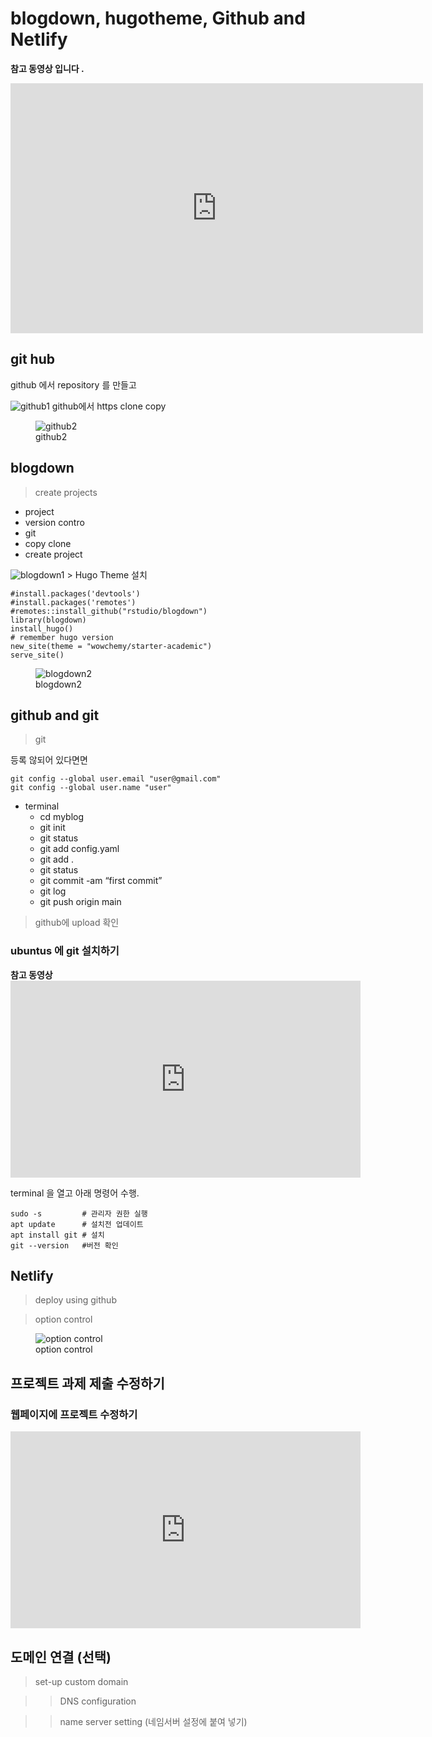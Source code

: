 # blogdown, hugotheme, Github and Netlify 

 **참고 동영상 입니다 .**
 
 <iframe width="660" height="400" src="https://www.youtube.com/embed/xgUYjZa5ghI" frameborder="0" allow="accelerometer; autoplay; clipboard-write; encrypted-media; gyroscope; picture-in-picture" allowfullscreen></iframe>



## git hub

github 에서 repository 를 만들고
 
![github1](img/github1.png) 
 github에서 https clone copy
 
![github2](img/github2.png)


## blogdown

> create projects

* project
 + version contro
 + git
 + copy clone
 + create project
 
![blogdown1](img/blogdown1.png)
> Hugo Theme 설치

```
#install.packages('devtools')
#install.packages('remotes')
#remotes::install_github("rstudio/blogdown")
library(blogdown)
install_hugo()
# remember hugo version
new_site(theme = "wowchemy/starter-academic")
serve_site()
```
![blogdown2](img/blogdown2.png)

## github and git

> git

등록 않되어 있다면면
```
git config --global user.email "user@gmail.com"
git config --global user.name "user"
```


* terminal 
  + cd myblog
  + git init
  + git status
  + git add config.yaml
  + git add .
  + git status
  + git commit -am "first commit"
  + git log
  + git push origin main

> github에 upload 확인

### ubuntus 에 git 설치하기

**참고 동영상**
<iframe width="560" height="315" src="https://www.youtube.com/embed/xDe3qMSFamc" frameborder="0" allow="accelerometer; autoplay; clipboard-write; encrypted-media; gyroscope; picture-in-picture" allowfullscreen></iframe>

terminal 을 열고 아래 명령어 수행.

```
sudo -s         # 관리자 권한 실행
apt update      # 설치전 업데이트
apt install git # 설치
git --version   #버전 확인

```



## Netlify

> deploy using github

> option control

![option control](img/netlify.png)




## 프로젝트 과제 제출 수정하기
### 웹페이지에 프로젝트 수정하기

<iframe width="560" height="315" src="https://www.youtube.com/embed/3bHxWUdw-jk" frameborder="0" allow="accelerometer; autoplay; clipboard-write; encrypted-media; gyroscope; picture-in-picture" allowfullscreen></iframe>













## 도메인 연결 (선택)


> set-up custom domain

>> DNS configuration

>> name server setting
   (네임서버 설정에 붙여 넣기)


 
 
 
